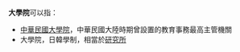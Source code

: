 '''大學院'''可以指：
*[[中華民國大學院|中華民國大學院]]，中華民國大陸時期曾設置的教育事務最高主管機關
*大學院，日韓學制，相當於[[研究所|研究所]]

{{disambiguation|Cat=三字教育机构消歧义}}